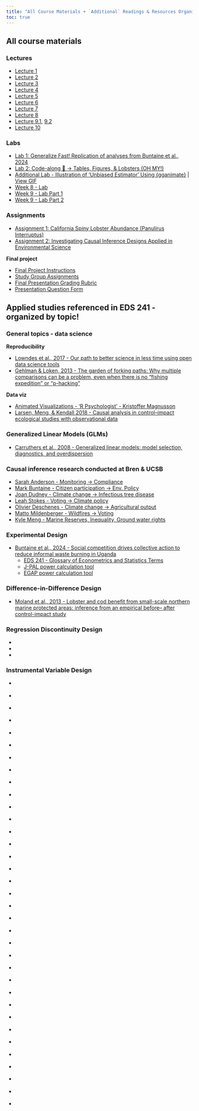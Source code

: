 ```yaml
---
title: "All Course Materials + `Additional` Readings & Resources Organized by Topic"
toc: true
---
```


##  **All** course materials

### Lectures

- [Lecture 1](https://drive.google.com/file/d/1FzwRi8Lh6snUfv5gX4fa-APQxk9TnVVz/view?usp=drive_link)
- [Lecture 2](https://drive.google.com/file/d/1DpBNJflvGEBtA3gKllV7wTPu8kYFLjpb/view?usp=drive_link)
- [Lecture 3](https://drive.google.com/file/d/1OZElgGhjne2zdn6MYrk63eYG9DSE69xo/view?usp=sharing)
- [Lecture 4](https://drive.google.com/file/d/1k5XwhonfxvDBKOqHp4KqVp30oG9Bshgg/view?usp=drive_link)
- [Lecture 5](https://drive.google.com/file/d/1vgmrn4C25WNNQrp6VRvy5qCJWh5LgMLK/view?usp=drive_link)
- [Lecture 6](https://drive.google.com/file/d/150rJaV6XuOaZnEn-4_zAF26agLrb3Cb0/view?usp=drive_link)
- [Lecture 7](https://drive.google.com/file/d/1KHsf4Z9qaeKuyn2LdqdRKDnRG2h1I8fr/view?usp=drive_link)
- [Lecture 8](https://garberadamc.github.io/eds241-policy-eval/W8-Lab)
- [Lecture 9.1](https://garberadamc.github.io/eds241-policy-eval/RDD-Protect-Forest), [9.2](https://garberadamc.github.io/eds241-policy-eval/DiD-FE-Stokes15)
- [Lecture 10](https://drive.google.com/file/d/12RI9Ap6VdiIDhAanQTZ3WEGcoahU1f69/view?usp=drive_link)

### Labs 

- [Lab 1: Generalize Fast! Replication of analyses from Buntaine et al., 2024](https://garberadamc.github.io/project-site/Lab1-Generalize-Fast)
- [Lab 2: Code-along 🦞 → Tables, Figures, & Lobsters (OH MY!)](https://garberadamc.github.io/project-site/Lab2-Moland13_KEY)
- [Additional Lab - Illustration of 'Unbiased Estimator' Using {gganimate}](https://github.com/garberadamc/unbiased-estimator-viz) | [View GIF](https://drive.google.com/file/d/1wxSU-pvLdZ0MO-4ozgzbYwLFLNzKWQ9e/view)
- [Week 8 - Lab](https://garberadamc.github.io/eds241-policy-eval/W8-Lab)
- [Week 9 - Lab Part 1](https://garberadamc.github.io/eds241-policy-eval/RDD-Protect-Forest)
- [Week 9 - Lab Part 2](https://garberadamc.github.io/eds241-policy-eval/DiD-FE-Stokes15)

### Assignments

- [Assignment 1: California Spiny Lobster Abundance (Panulirus Interruptus)](https://garberadamc.github.io/project-site/hw1-lobstrs-eds241)
- [Assignment 2: Investigating Causal Inference Designs Applied in Environmental Science](https://docs.google.com/document/d/1c3RtddoEN-nXRerAWp4IgBvtw5zZyuBeezjmM3VM-QY/edit?usp=sharing){target="_blank"}

**Final project**

- [Final Project Instructions](https://docs.google.com/document/d/1pW-QzEenwRTEu8meupA_ELVcAmOtDSTq11QFCaO1eVY/edit?usp=sharing) 
- [Study Group Assignments](https://docs.google.com/spreadsheets/d/16rPEUDtxgMFQNmf1PkByN9XN1T9oZv00_2_LPFyYLtU/edit?usp=sharing)
- [Final Presentation Grading Rubric](https://docs.google.com/document/d/1R8BPlZ6RZWwygTcijZ5ENhktGFPYdlRGDqkIuVo2hDQ/edit?usp=sharing)
- [Presentation Question Form](https://docs.google.com/document/d/1f1x97nH2liGQhDDN4JBBuFCFXLOGRGRIjTeNMdJuFW8/edit?usp=sharing)

## Applied studies referenced in EDS 241 - organized by topic!

### General topics - data science

**Reproducibility**

- [Lowndes et al., 2017 - Our path to better science in less time using open data science tools](https://drive.google.com/file/d/1gEqGjKmrlt96k0a-JURtbIHnc_VIUiyK/view)
- [Gehlman & Loken, 2013 - The garden of forking paths: Why multiple comparisons can be a problem, even when there is no “fishing expedition” or “p-hacking”](https://drive.google.com/file/d/1Cx2fqgKDTzMQjXtyo4Cz2YK4dQQzpb4Z/view?usp=drive_link)

**Data viz**

- [Animated Visualizations - ‘R Psychologist’ - Kristoffer Magnusson](https://rpsychologist.com/viz/)
- [Larsen, Meng, & Kendall 2018 - Causal analysis in control–impact ecological studies with observational data](https://drive.google.com/file/d/1hFw2OrEzk8o9zDJr1Qx_AD4oUUAXeRpo/view)

### Generalized Linear Models (GLMs)

- [Carruthers et al., 2008 - Generalized linear models: model selection, diagnostics, and overdispersion](https://drive.google.com/file/d/1msSVHclxUO-zMbZTLHqksvDel9m51h0R/view)

### Causal inference research conducted at Bren & UCSB

- [Sarah Anderson - Monitoring → Compliance](https://onlinelibrary.wiley.com/doi/abs/10.1111/ajps.12428?casa_token=G2Ae3oUP-JcAAAAA%3Azcz3yAxUltiPl0U-XnImZJdf5jSsN5oyvlEtOxPXZG5Yj0AFiX1fzn3vQR8F0iVbGBnYEc17AD4uYq10BA)
- [Mark Buntaine - Citizen participation → Env. Policy](https://www.aeaweb.org/articles?id=10.1257/aer.20221215)
- [Joan Dudney - Climate change → Infectious tree disease](https://www.nature.com/articles/s41467-021-25182-6)
- [Leah Stokes - Voting → Climate policy](https://onlinelibrary.wiley.com/doi/abs/10.1111/ajps.12220)
- [Olivier Deschenes - Climate change → Agricultural output](https://www.aeaweb.org/articles?id=10.1257/aer.97.1.354)
- [Matto Mildenberger - Wildfires → Voting](https://www.cambridge.org/core/journals/american-political-science-review/article/abs/wildfire-exposure-increases-proenvironment-voting-within-democratic-but-not-republican-areas/8F483913E13A44DCB975CE90024C0931)
- [Kyle Meng - Marine Reserves, Inequality, Ground water rights](https://www.kylemeng.com/)

### Experimental Design

- [Buntaine et al., 2024 - Social competition drives collective action to reduce informal waste burning in Uganda](https://drive.google.com/file/d/1bvW40xguud2Y_bRnxwjCCZSmAZALgQTn/view)
    - [EDS 241 - Glossary of Econometrics and Statistics Terms](https://docs.google.com/document/d/1RIudsVcYhWGpqC-Uftk9UTz3PIq6stVyEpT44EPNgpE/edit?usp=drive_link)
    - [J-PAL power calculation tool](https://www.povertyactionlab.org/resource/power-calculations)
    - [EGAP power calculation tool](https://egap.shinyapps.io/power-app/)

### Difference-in-Difference Design

- [Moland et al., 2013 - Lobster and cod benefit from small-scale northern marine protected areas: inference from an empirical before– after control-impact study](https://drive.google.com/file/d/1TjKa7gH9YVCSpG4HeWb7LFFbsqoSEYeQ/view)

### Regression Discontinuity Design
- []()
- []()
- []()

### Instrumental Variable Design
- []()
- []()
- []()

- []()
- []()
- []()
- []()
- []()
- []()
- []()
- []()
- []()
- []()
- []()
- []()
- []()
- []()
- []()
- []()
- []()
- []()
- []()
- []()
- []()
- []()
- []()
- []()
- []()
- []()
- []()
- []()
- []()
- []()
- []()
- []()























